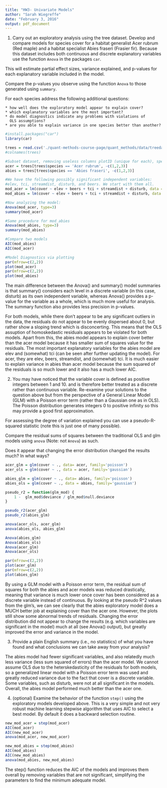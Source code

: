 ```yaml
---
title: "HW3- Univariate Models"
author: "Sarah Wiegreffe"
date: "February 3, 2016"
output: pdf_document
---
```


1. Carry out an exploratory analysis using the tree dataset. 
Develop and compare models for species cover for a habitat generalist
Acer rubrum (Red maple) 
and a habitat specialist Abies fraseri (Frasier fir). 
Because this dataset includes both continuous and discrete explanatory
variables use the function `Anova` in the packages `car`.

This will estimate partial effect sizes, variance explained, and p-values for 
each explanatory variable included in the model. 

Compare the p-values you observe using the function `Anova` to those generated using `summary`. 

For each species address the following additional questions:

    * how well does the exploratory model appear to explain cover?
    * which explanatory variables are the most important?
    * do model diagnostics indicate any problems with violations of
      OLS assumptions?
    * are you able to explain variance in one species better than another?

```r
#install.packages("car")
library(car)

trees = read.csv('./quant-methods-course-page/quant_methods/data/treedata_subset.csv')
#colnames(trees)

#Subset dataset, removing useless columns plotID (unique for each), species, and spcode
acer = trees[trees$species == 'Acer rubrum', -c(1,2,3)]
abies = trees[trees$species == 'Abies fraseri', -c(1,2,3)]

#We have the following possibly significant independent variables: 
#elev, tci, streamdist, disturb, and beers. We start with them all.
mod_acer = lm(cover ~ elev + beers + tci + streamdist + disturb, data = acer)
mod_abies = lm(cover ~ elev + beers + tci + streamdist + disturb, data = abies)

#Now analyzing the model:
Anova(mod_acer, type=3)
summary(mod_acer)

#Same procedure for mod_abies
Anova(mod_abies, type=3)
summary(mod_abies)

#Compare two models
AIC(mod_abies)
AIC(mod_acer)

#Model Diagnostics via plotting
par(mfrow=c(2,2))
plot(mod_acer)
par(mfrow=c(2,2))
plot(mod_abies)
```

The main difference between the Anova() and summary() model summaries is that summary() considers each level in a discrete variable (in this case, disturb) as its own independent variable, whereas Anova() provides a p-value for the variable as a whole, which is much more useful for analysis. The summary function also provides less precision in p-values.

For both models, while there don't appear to be any significant outliers in the data, the residuals do not appear to be evenly dispersed about 0, but rather show a sloping trend which is disconcerting. This means that the OLS assuption of homoskedastic residuals appears to be violated for both models. Apart from this, the abies model appears to explain cover better than the acer model because it has smaller sum of squares value for the residuals. The most important explanatory variables for the abies model are elev and (somewhat) tci (can be seen after further updating the model). For acer, they are elev, beers, streamdist, and (somewhat) tci. It is much easier to explain variance in abies than acer model because the sum squared of the residuals is so much lower and it also has a much lower AIC.

2. You may have noticed that the variable cover is defined as 
positive integers between 1 and 10. and is therefore better treated
as a discrete rather than continuous variable. 
Re-examine your solutions to the question above but from the
perspective of a General Linear Model (GLM) with a Poisson error term
(rather than a Gaussian one as in OLS). 
The Poisson distribution generates integers 0 to positive infinity so this may provide a good first approximation. 

For assessing the degree of variation explained you can use a 
pseudo-R-squared statistic (note this is just one of many possible).

Compare the residual sums of squares between the traditional OLS 
and glm models using `anova` (Note: not `Anova`) as such.

Does it appear that changing the error distribution changed the
results much? In what ways? 

```r
acer_glm = glm(cover ~ ., data= acer, family='poisson')
acer_ols = glm(cover ~ ., data = acer, family='gaussian')

abies_glm = glm(cover ~ ., data= abies, family='poisson')
abies_ols = glm(cover ~ ., data = abies, family='gaussian')

pseudo_r2 = function(glm_mod) {
    1 -  glm_mod$deviance / glm_mod$null.deviance
}

pseudo_r2(acer_glm)
pseudo_r2(abies_glm)

anova(acer_ols, acer_glm)
anova(abies_ols, abies_glm)

Anova(abies_glm)
Anova(abies_ols)
Anova(acer_glm)
Anova(acer_ols)
```

```r
par(mfrow=c(2,2))
plot(acer_glm)
par(mfrow=c(2,2))
plot(abies_glm)
```

By using a GLM model with a Poisson error term, the residual sum of squares for both the abies and acer models was reduced drastically, meaning that variance is much lower once cover has been considered as a discrete variable instead of continuous. By looking at the pseudo R^2 values from the glm's, we can see clearly that the abies exploratory model does a MUCH better job at explaining cover than the acer one. However, the plots still show some abnormal trends of residuals. Changing the error distribution did not appear to change the results (e.g. which variables are significant in the model) much at all (see Anova() output), but greatly improved the error and variance in the model.

3. Provide a plain English summary (i.e., no statistics) of what you have
found and what conclusions we can take away from your analysis?

The abies model had fewer significant variables, and also relatedly much less variance (less sum squared of errors) than the acer model. We cannot assume OLS due to the heterskedasticity of the residuals for both models, so a generalized linear model with a Poisson error term was used and greatly reduced variance due to the fact that cover is a discrete variable. Some variables, such as disturb, were not at all significant in the models. Overall, the abies model performed much better than the acer one. 

4. (optional) Examine the behavior of the function `step()` using the 
exploratory models developed above. This is a very simple and not very
robust machine learning stepwise algorithm that uses AIC to select a 
best model. By default it does a backward selection routine. 

```r
new_mod_acer = step(mod_acer)
AIC(mod_acer)
AIC(new_mod_acer)
anova(mod_acer, new_mod_acer)

new_mod_abies = step(mod_abies)
AIC(mod_abies)
AIC(new_mod_abies)
anova(mod_abies, new_mod_abies)
```

The step() function reduces the AIC of the models and improves them overall by removing variables that are not significant, simplifying the parameters to find the minimum adequate model.
